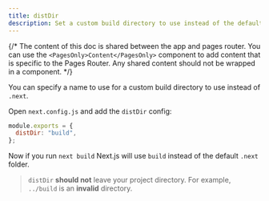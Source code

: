 ```yaml
---
title: distDir
description: Set a custom build directory to use instead of the default .next directory.
---
```


{/* The content of this doc is shared between the app and pages router. You can use the `<PagesOnly>Content</PagesOnly>` component to add content that is specific to the Pages Router. Any shared content should not be wrapped in a component. */}

You can specify a name to use for a custom build directory to use instead of `.next`.

Open `next.config.js` and add the `distDir` config:

```js filename="next.config.js"
module.exports = {
  distDir: "build",
};
```

Now if you run `next build` Next.js will use `build` instead of the default `.next` folder.

> `distDir` **should not** leave your project directory. For example, `../build` is an **invalid** directory.
